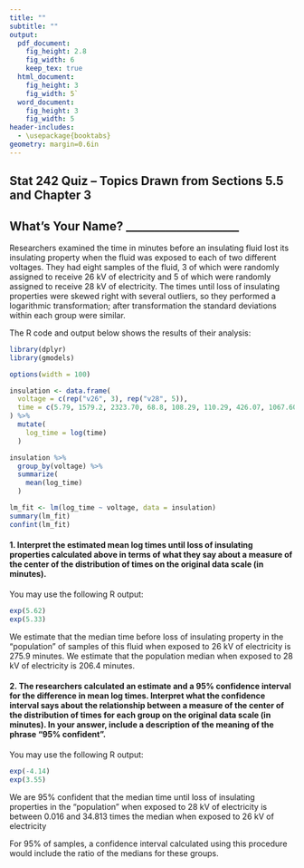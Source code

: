 ```yaml
---
title: ""
subtitle: ""
output:
  pdf_document:
    fig_height: 2.8
    fig_width: 6
    keep_tex: true
  html_document:
    fig_height: 3
    fig_width: 5`
  word_document:
    fig_height: 3
    fig_width: 5
header-includes:
  - \usepackage{booktabs}
geometry: margin=0.6in
---
```


## Stat 242 Quiz -- Topics Drawn from Sections 5.5 and Chapter 3

## What's Your Name? ____________________

Researchers examined the time in minutes before an insulating fluid lost its insulating property when the fluid was exposed to each of two different voltages.  They had eight samples of the fluid, 3 of which were randomly assigned to receive 26 kV of electricity and 5 of which were randomly assigned to receive 28 kV of electricity.  The times until loss of insulating properties were skewed right with several outliers, so they performed a logarithmic transformation; after transformation the standard deviations within each group were similar.

The R code and output below shows the results of their analysis:

```r
library(dplyr)
library(gmodels)

options(width = 100)

insulation <- data.frame(
  voltage = c(rep("v26", 3), rep("v28", 5)),
  time = c(5.79, 1579.2, 2323.70, 68.8, 108.29, 110.29, 426.07, 1067.60)
) %>%
  mutate(
    log_time = log(time)
  )
```

```r
insulation %>%
  group_by(voltage) %>%
  summarize(
    mean(log_time)
  )
```

```r
lm_fit <- lm(log_time ~ voltage, data = insulation)
summary(lm_fit)
confint(lm_fit)
```

\newpage

#### 1. Interpret the estimated mean log times until loss of insulating properties calculated above in terms of what they say about a measure of the center of the distribution of times on the original data scale (in minutes).

You may use the following R output:

```r
exp(5.62)
exp(5.33)
```

We estimate that the median time before loss of insulating property in the "population" of samples of this fluid when exposed to 26 kV of electricity is 275.9 minutes.  We estimate that the population median when exposed to 28 kV of electricity is 206.4 minutes.

\vspace{6cm}

#### 2. The researchers calculated an estimate and a 95% confidence interval for the difference in mean log times.  Interpret what the confidence interval says about the relationship between a measure of the center of the distribution of times for each group on the original data scale (in minutes).  In your answer, include a description of the meaning of the phrase "95% confident".

You may use the following R output:

```r
exp(-4.14)
exp(3.55)
```

We are 95% confident that the median time until loss of insulating properties in the "population" when exposed to 28 kV of electricity is between 0.016 and 34.813 times the median when exposed to 26 kV of electricity

For 95% of samples, a confidence interval calculated using this procedure would include the ratio of the medians for these groups.
